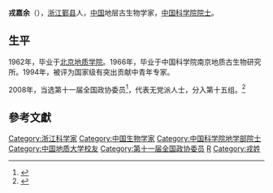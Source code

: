 '''戎嘉余'''（{{bd|1941年|12月7日|catIdx=R戎}}），[[浙江|浙江]][[鄞县|鄞县]]人，[[中国|中国]]地层古生物学家，[[中国科学院院士|中国科学院院士]]。

==生平==
1962年，毕业于[[北京地质学院|北京地质学院]]。1966年，毕业于中国科学院南京地质古生物研究所。1994年，被评为国家级有突出贡献中青年专家。

2008年，当选第十一届全国政协委员<ref>{{cite news|title=第十一届全国政协委员名单|url=http://www.indaa.com.cn/zt/2009qglh/zxzs/200903/t20090303_127573.html|accessdate=2013-04-09|newspaper=新华社北京1月25日电 中国人民政治协商会议第十一届全国委员会委员名单(共2237人，2008年1月25日政协第十届全国委员会常务委员会第二十次会议通过)|date=2008年1月25日|deadurl=yes|archiveurl=https://web.archive.org/web/20130928014403/http://www.indaa.com.cn/zt/2009qglh/zxzs/200903/t20090303_127573.html|archivedate=2013年9月28日|df=}}</ref>，代表无党派人士，分入第十五组。<ref>{{cite news|title=全国政协信息-戎嘉余|url=http://www.cppcc.gov.cn/CMS/wylibary/showJcwyxtInfoWylibary.action?tabJcwyxt.guid=11W0004840&wytype=wjwy|accessdate=2013-04-09|newspaper=全国政协委员会|archive-date=2019-06-13|archive-url=https://web.archive.org/web/20190613061010/http://www.cppcc.gov.cn/CMS/wylibary/showJcwyxtInfoWylibary.action?tabJcwyxt.guid=11W0004840&wytype=wjwy|dead-url=no}}</ref>

==參考文獻==
{{reflist}}

{{China-scientist-stub}}
{{中国科学院地学部院士}}
{{DEFAULTSORT:R}}
[[Category:浙江科学家|Category:浙江科学家]]
[[Category:中国生物学家|Category:中国生物学家]]
[[Category:中国科学院地学部院士|Category:中国科学院地学部院士]]
[[Category:中国地质大学校友|Category:中国地质大学校友]]
[[Category:第十一届全国政协委员|Category:第十一届全国政协委员]]
[[Category:鄞县人|R]]
[[Category:戎姓|Category:戎姓]]
